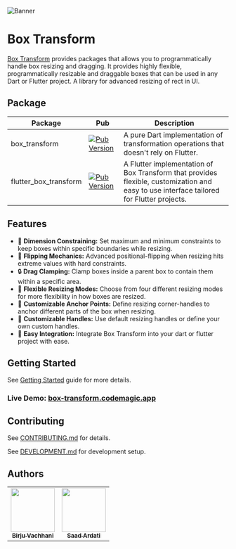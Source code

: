 ![Banner](https://raw.githubusercontent.com/hyper-designed/box_transform/main/docs/assets/banner.png)

# Box Transform

[Box Transform](github) provides packages that allows you to programmatically handle box resizing and dragging.
It provides highly flexible, programmatically resizable and draggable boxes that can be used in any Dart or Flutter
project. A library for advanced resizing of rect in UI.

## Package

| Package               | Pub                                                                                                                            | Description                                                                                                                              |
|-----------------------|--------------------------------------------------------------------------------------------------------------------------------|------------------------------------------------------------------------------------------------------------------------------------------|
| box_transform         | [![Pub Version](https://img.shields.io/pub/v/box_transform?label=Pub)](https://pub.dev/packages/box_transform)                 | A pure Dart implementation of transformation operations that doesn't rely on Flutter.                                                    |
| flutter_box_transform | [![Pub Version](https://img.shields.io/pub/v/flutter_box_transform?label=Pub)](https://pub.dev/packages/flutter_box_transform) | A Flutter implementation of Box Transform that provides flexible, customization and easy to use interface tailored for Flutter projects. |


## Features

* 📏 **Dimension Constraining:** Set maximum and minimum constraints to keep boxes within specific boundaries while resizing.
* 🔁 **Flipping Mechanics:** Advanced positional-flipping when resizing hits extreme values with hard constraints.
* 🔒 **Drag Clamping:** Clamp boxes inside a parent box to contain them within a specific area.
* 🎨 **Flexible Resizing Modes:** Choose from four different resizing modes for more flexibility in how boxes are resized.
* 📍 **Customizable Anchor Points:** Define resizing corner-handles to anchor different parts of the box when resizing.
* 🎨 **Customizable Handles:** Use default resizing handles or define your own custom handles.
* 🚀 **Easy Integration:** Integrate Box Transform into your dart or flutter project with ease.

## Getting Started

See [Getting Started](https://docs.page/hyper-designed/box_transform/flutter_get_started) guide for more details.

### Live Demo: [box-transform.codemagic.app](https://box-transform.codemagic.app)

## Contributing

See [CONTRIBUTING.md](https://github.com/BirjuVachhani/adaptive_theme/blob/main/CONTRIBUTING.md) for details.

See [DEVELOPMENT.md](https://github.com/BirjuVachhani/adaptive_theme/blob/main/development.md) for development setup.

## Authors

<table>
  <tr>
    <td align="center"><a href="https://github.com/birjuvachhani"><img src="https://avatars.githubusercontent.com/u/20423471?s=100" width="100px;" alt=""/><br /><sub><b>Birju Vachhani</b></sub></a></td>
    <td align="center"><a href="https://github.com/SaadArdati"><img src="https://avatars.githubusercontent.com/u/7407478?v=4" width="100px;" alt=""/><br /><sub><b>Saad Ardati</b></sub></a></td>
  </tr>
</table>

[github]: https://github.com/hyper-designed/box_transform
[docsite]: https://docs.page/hyper-designed/box_transform
[pubdev]: https://pub.dev/packages/box_transform